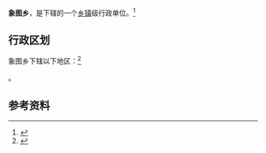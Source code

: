 {{中国乡级行政区|53/29/31/203/000}}

'''象图乡'''，是{{PRC admin/fullname|53/29/31/203/000|3}}下辖的一个[[乡镇|乡镇]]级行政单位。<ref>{{PRC admin/ref sgc|{{PRC admin/parent|53/29/31/203/000}}}}</ref>

== 行政区划 ==

象图乡下辖以下地区：<ref>{{PRC admin/ref sgc|53/29/31/203/000}}</ref>

{{PRC admin/children|53/29/31/203/000}}。

== 参考资料 ==

{{reflist}}

{{行政区划小作品}}
{{PRC admin/navcat|53/29/31/203/000}}